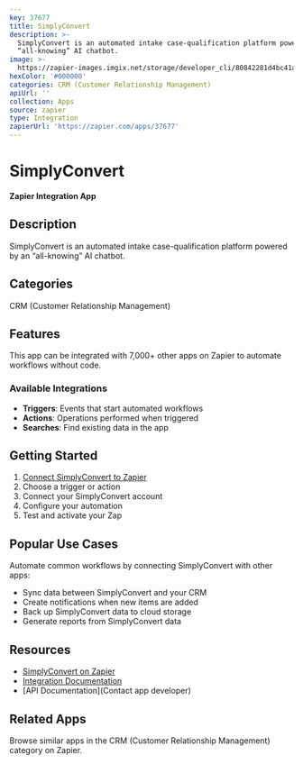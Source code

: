 ```yaml
---
key: 37677
title: SimplyConvert
description: >-
  SimplyConvert is an automated intake case-qualification platform powered by an
  “all-knowing” AI chatbot.
image: >-
  https://zapier-images.imgix.net/storage/developer_cli/80842281d4bc41a5063f0cc9fa9bef50.png?auto=format%2Ccompress&ixlib=python-3.0.0&q=50
hexColor: '#000000'
categories: CRM (Customer Relationship Management)
apiUrl: ''
collection: Apps
source: zapier
type: Integration
zapierUrl: 'https://zapier.com/apps/37677'
---
```

# SimplyConvert

**Zapier Integration App**

## Description

SimplyConvert is an automated intake case-qualification platform powered by an “all-knowing” AI chatbot.

## Categories

CRM (Customer Relationship Management)

## Features

This app can be integrated with 7,000+ other apps on Zapier to automate workflows without code.

### Available Integrations

- **Triggers**: Events that start automated workflows
- **Actions**: Operations performed when triggered
- **Searches**: Find existing data in the app

## Getting Started

1. [Connect SimplyConvert to Zapier](https://zapier.com/apps/37677)
2. Choose a trigger or action
3. Connect your SimplyConvert account
4. Configure your automation
5. Test and activate your Zap

## Popular Use Cases

Automate common workflows by connecting SimplyConvert with other apps:

- Sync data between SimplyConvert and your CRM
- Create notifications when new items are added
- Back up SimplyConvert data to cloud storage
- Generate reports from SimplyConvert data

## Resources

- [SimplyConvert on Zapier](https://zapier.com/apps/37677)
- [Integration Documentation](https://zapier.com/apps/37677/integrations)
- [API Documentation](Contact app developer)

## Related Apps

Browse similar apps in the CRM (Customer Relationship Management) category on Zapier.
